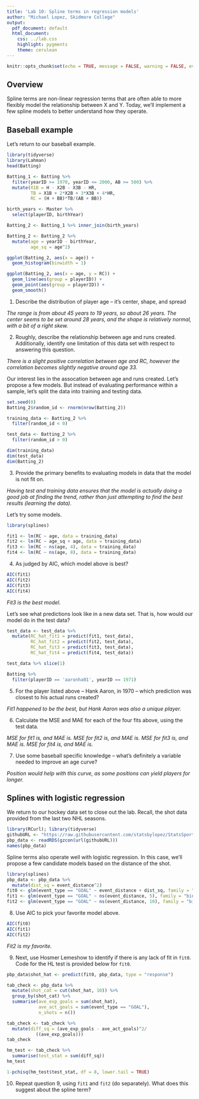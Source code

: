 ```yaml
---
title: 'Lab 10: Spline terms in regression models'
author: "Michael Lopez, Skidmore College"
output:
  pdf_document: default
  html_document:
    css: ../lab.css
    highlight: pygments
    theme: cerulean
---
```



```r
knitr::opts_chunk$set(echo = TRUE, message = FALSE, warning = FALSE, eval = FALSE)
```


## Overview

Spline terms are non-linear regression terms that are often able to more flexibly model the relationship between X and Y. Today, we'll implement a few spline models to better understand how they operate.

## Baseball example

Let's return to our baseball example.

```r
library(tidyverse)
library(Lahman)
head(Batting)

Batting_1 <- Batting %>% 
  filter(yearID >= 1970, yearID <= 2000, AB >= 500) %>% 
  mutate(X1B = H - X2B - X3B - HR, 
         TB = X1B + 2*X2B + 3*X3B + 4*HR, 
         RC = (H + BB)*TB/(AB + BB))

birth_years <- Master %>% 
  select(playerID, birthYear)

Batting_2 <- Batting_1 %>% inner_join(birth_years) 

Batting_2 <- Batting_2 %>% 
  mutate(age = yearID - birthYear, 
         age_sq = age^2)

ggplot(Batting_2, aes(x = age)) + 
  geom_histogram(binwidth = 1)

ggplot(Batting_2, aes(x = age, y = RC)) + 
  geom_line(aes(group = playerID)) + 
  geom_point(aes(group = playerID)) + 
  geom_smooth()
```

1. Describe the distribution of player age -- it's center, shape, and spread

*The range is from about 45 years to 19 years, so about 26 years. The center seems to be set around 28 years, and the shape is relatively normal, with a bit of a right skew.*

2. Roughly, describe the relationship between age and runs created. Additionally, identify one limitation of this data set with respect to answering this question.

*There is a slight positive correlation between age and RC, however the correlation becomes slightly negative around age 33.*

Our interest lies in the assocation between age and runs created. Let's propose a few models. But instead of evaluating performance within a sample, let's split the data into training and testing data. 

```r
set.seed(0)
Batting_2$random_id <- rnorm(nrow(Batting_2))

training_data <- Batting_2 %>% 
  filter(random_id < 0)

test_data <- Batting_2 %>% 
  filter(random_id > 0)

dim(training_data)
dim(test_data)
dim(Batting_2)
```

3. Provide the primary benefits to evaluating models in data that the model is not fit on.

*Having test and training data ensures that the model is actually doing a good job at finding the trend, rather than just attempting to find the best results (learning the data).*

Let's try some models.

```r
library(splines)

fit1 <- lm(RC ~ age, data = training_data)
fit2 <- lm(RC ~ age_sq + age, data = training_data)
fit3 <- lm(RC ~ ns(age, 4), data = training_data)
fit4 <- lm(RC ~ ns(age, 8), data = training_data)
```

4. As judged by AIC, which model above is best? 

```r
AIC(fit1)
AIC(fit2)
AIC(fit3)
AIC(fit4)
```

*Fit3 is the best model.*

Let's see what predictions look like in a new data set. That is, how would our model do in the test data?

```r
test_data <- test_data %>% 
  mutate(RC_hat_fit1 = predict(fit1, test_data), 
         RC_hat_fit2 = predict(fit2, test_data), 
         RC_hat_fit3 = predict(fit3, test_data), 
         RC_hat_fit4 = predict(fit4, test_data))

test_data %>% slice(1)

Batting %>% 
  filter(playerID == 'aaronha01', yearID == 1971)
```

5. For the player listed above -- Hank Aaron, in 1970 -- which prediction was closest to his actual runs created? 

*Fit1 happened to be the best, but Hank Aaron was also a unique player.*

6. Calculate the MSE and MAE for each of the four fits above, using the test data.

*MSE for fit1 is, and MAE is. MSE for fit2 is, and MAE is. MSE for fit3 is, and MAE is. MSE for fit4 is, and MAE is.*

7. Use some baseball specific knowledge -- what's definitely a variable needed to improve an age curve?

*Position would help with this curve, as some positions can yield players for longer.*

## Splines with logistic regression

We return to our hockey data set to close out the lab. Recall, the shot data provided from the last two NHL seasons.

```r
library(RCurl); library(tidyverse)
githubURL <- "https://raw.githubusercontent.com/statsbylopez/StatsSports/master/Data/pbp_data_hockey.rds"
pbp_data <- readRDS(gzcon(url(githubURL)))
names(pbp_data)
```

Spline terms also operate well with logistic regression. In this case, we'll propose a few candidate models based on the distance of the shot.

```r
library(splines)
pbp_data <- pbp_data %>% 
  mutate(dist_sq = event_distance^2)
fit0 <- glm(event_type == "GOAL" ~ event_distance + dist_sq, family = "binomial", data = pbp_data)
fit1 <- glm(event_type == "GOAL" ~ ns(event_distance, 5), family = "binomial", data = pbp_data)
fit2 <- glm(event_type == "GOAL" ~ ns(event_distance, 10), family = "binomial", data = pbp_data)
```

8. Use AIC to pick your favorite model above. 

```r
AIC(fit0)
AIC(fit1)
AIC(fit2)
```

*Fit2 is my favorite.*

9. Next, use Hosmer Lemeshow to identify if there is any lack of fit in `fit0`. Code for the HL test is provided below for `fit0`. 

```r
pbp_data$shot_hat <- predict(fit0, pbp_data, type = "response")

tab_check <- pbp_data %>% 
  mutate(shot_cat = cut(shot_hat, 10)) %>% 
  group_by(shot_cat) %>% 
  summarise(ave_exp_goals = sum(shot_hat), 
            ave_act_goals = sum(event_type == "GOAL"), 
            n_shots = n())

tab_check <- tab_check %>% 
  mutate(diff_sq = (ave_exp_goals - ave_act_goals)^2/
           ((ave_exp_goals)))
tab_check

hm_test <- tab_check %>% 
  summarise(test_stat = sum(diff_sq))
hm_test

1-pchisq(hm_test$test_stat, df = 8, lower.tail = TRUE)
```

10. Repeat question 9, using `fit1` and `fit2` (do separately). What does this suggest about the spline term?